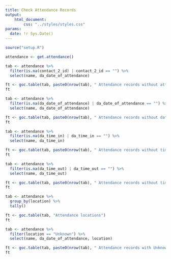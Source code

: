 ```yaml
---
title: Check Attendance Records
output:
    html_document:
        css: "../styles/styles.css"
params:
  date: !r Sys.Date()
---
```

```r
source("setup.R")
```

```r
attendance <- get.attendance()

tab <- attendance %>%
  filter(is.na(contact_2_id) | contact_2_id == "") %>%
  select(name, da_date_of_attendance)

ft <- goc.table(tab, paste0(nrow(tab), " Attendance records without attendee"))
ft

tab <- attendance %>%
  filter(is.na(da_date_of_attendance) | da_date_of_attendance == "") %>%
  select(name, da_date_of_attendance)

ft <- goc.table(tab, paste0(nrow(tab), " Attendance records without date of attendance"))
ft

tab <- attendance %>%
  filter(is.na(da_time_in) | da_time_in == "") %>%
  select(name, da_time_in)

ft <- goc.table(tab, paste0(nrow(tab), " Attendance records without time in"))
ft

tab <- attendance %>%
  filter(is.na(da_time_out) | da_time_out == "") %>%
  select(name, da_time_out)

ft <- goc.table(tab, paste0(nrow(tab), " Attendance records without time out"))
ft

tab <- attendance %>%
  group_by(location) %>%
  tally()

ft <- goc.table(tab, "Attendance locations")
ft

tab <- attendance %>%
  filter(location == "Unknown") %>%
  select(name, da_date_of_attendance, location)

ft <- goc.table(tab, paste0(nrow(tab), " Attendance records with Unknown location"))
ft
```
